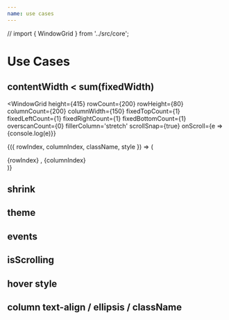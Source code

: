 ```yaml
---
name: use cases
---
```


// import { WindowGrid } from '../src/core';

# Use Cases

## contentWidth < sum(fixedWidth)
<WindowGrid
  height={415}
  rowCount={200}
  rowHeight={80}
  columnCount={200}
  columnWidth={150}
  fixedTopCount={1}
  fixedLeftCount={1}
  fixedRightCount={1}
  fixedBottomCount={1}
  overscanCount={0}
  fillerColumn='stretch'
  scrollSnap={true} 
  onScroll={e => {console.log(e)}}
>
{({ rowIndex, columnIndex, className, style }) => (
  <div className={className} style={style}>
    {rowIndex} , {columnIndex}
  </div>
)}
</WindowGrid>

## shrink

## theme

## events

## isScrolling

## hover style

## column text-align / ellipsis / className